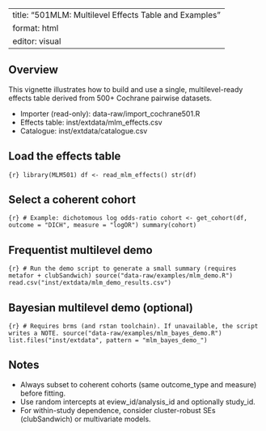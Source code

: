 ﻿---
title: "501MLM: Multilevel Effects Table and Examples"
format: html
editor: visual
---

## Overview

This vignette illustrates how to build and use a single, multilevel-ready effects table derived from 500+ Cochrane pairwise datasets.

- Importer (read-only): data-raw/import_cochrane501.R
- Effects table: inst/extdata/mlm_effects.csv
- Catalogue: inst/extdata/catalogue.csv

## Load the effects table

`{r}
library(MLM501)
df <- read_mlm_effects()
str(df)
`

## Select a coherent cohort

`{r}
# Example: dichotomous log odds-ratio
cohort <- get_cohort(df, outcome = "DICH", measure = "logOR")
summary(cohort)
`

## Frequentist multilevel demo

`{r}
# Run the demo script to generate a small summary (requires metafor + clubSandwich)
source("data-raw/examples/mlm_demo.R")
read.csv("inst/extdata/mlm_demo_results.csv")
`

## Bayesian multilevel demo (optional)

`{r}
# Requires brms (and rstan toolchain). If unavailable, the script writes a NOTE.
source("data-raw/examples/mlm_bayes_demo.R")
list.files("inst/extdata", pattern = "mlm_bayes_demo_")
`

## Notes

- Always subset to coherent cohorts (same outcome_type and measure) before fitting.
- Use random intercepts at eview_id/analysis_id and optionally study_id.
- For within-study dependence, consider cluster-robust SEs (clubSandwich) or multivariate models.

